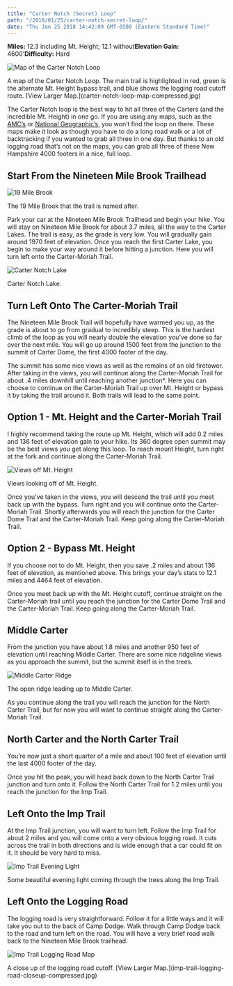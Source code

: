 ```yaml
---
title: "Carter Notch (Secret) Loop"
path: "/2018/01/25/carter-notch-secret-loop/"
date: "Thu Jan 25 2018 14:42:09 GMT-0500 (Eastern Standard Time)"
---
```


**Miles:** 12.3 including Mt. Height; 12.1 without**Elevation Gain:** 4600'**Difficulty:** Hard

![Map of the Carter Notch Loop](carter-notch-loop-map-compressed-378x500.jpg)

<Figcaption>A map of the Carter Notch Loop. The main trail is highlighted in red, green is the alternate Mt. Height bypass trail, and blue shows the logging road cutoff route. [View Larger Map.](carter-notch-loop-map-compressed.jpg)</Figcaption>

The Carter Notch loop is the best way to hit all three of the Carters (and the incredible Mt. Height) in one go. If you are using any maps, such as the [AMC’s](https://www.amazon.com/Mountains-National-Forest-Appalachian-Mountain/dp/1628420774/ref=as_li_ss_tl?ie=UTF8&qid=1521140268&sr=8-2&keywords=white+mountain+maps&linkCode=ll1&tag=reconnectlife-20&linkId=894c1428fc36ec198a3a8c39a94a09a5) or [National Geographic’s](https://www.amazon.com/Mountain-National-Forest-Geographic-Illustrated/dp/159775224X/ref=as_li_ss_tl?s=books&ie=UTF8&qid=1521140424&sr=1-1&keywords=white+mountain+map+national+geographic&linkCode=ll1&tag=reconnectlife-20&linkId=8c59314184e80bc2e82cded66e5b27d5), you won’t find the loop on there. These maps make it look as though you have to do a long road walk or a lot of backtracking if you wanted to grab all three in one day. But thanks to an old logging road that’s not on the maps, you can grab all three of these New Hampshire 4000 footers in a nice, full loop.

## Start From the Nineteen Mile Brook Trailhead

![19 Mile Brook](19-mile-brook-compressed-500x500.jpg)

<Figcaption>The 19 Mile Brook that the trail is named after.</Figcaption>

Park your car at the Nineteen Mile Brook Trailhead and begin your hike. You will stay on Nineteen Mile Brook for about 3.7 miles, all the way to the Carter Lakes. The trail is easy, as the grade is very low. You will gradually gain around 1970 feet of elevation. Once you reach the first Carter Lake, you begin to make your way around it before hitting a junction. Here you will turn left onto the Carter-Moriah Trail.

![Carter Notch Lake](carter-notch-lake-compressed-500x328.jpg)

<Figcaption>Carter Notch Lake.</Figcaption>

## Turn Left Onto The Carter-Moriah Trail

The Nineteen Mile Brook Trail will hopefully have warmed you up, as the grade is about to go from gradual to incredibly steep. This is the hardest climb of the loop as you will nearly double the elevation you’ve done so far over the next mile. You will go up around 1500 feet from the junction to the summit of Carter Dome, the first 4000 footer of the day.

The summit has some nice views as well as the remains of an old firetower. After taking in the views, you will continue along the Carter-Moriah Trail for about .4 miles downhill until reaching another junction\*. Here you can choose to continue on the Carter-Moriah Trail up over Mt. Height or bypass it by taking the trail around it. Both trails will lead to the same point.

## Option 1 - Mt. Height and the Carter-Moriah Trail

I highly recommend taking the route up Mt. Height, which will add 0.2 miles and 136 feet of elevation gain to your hike. Its 360 degree open summit may be the best views you get along this loop. To reach mount Height, turn right at the fork and continue along the Carter-Moriah Trail.

![Views off Mt. Height](IMG_20171113_105922_114-500x452.jpg)

<Figcaption>Views looking off of Mt. Height.</Figcaption>

Once you’ve taken in the views, you will descend the trail until you meet back up with the bypass. Turn right and you will continue onto the Carter-Moriah Trail. Shortly afterwards you will reach the junction for the Carter Dome Trail and the Carter-Moriah Trail. Keep going along the Carter-Moriah Trail.

## Option 2 - Bypass Mt. Height

If you choose not to do Mt. Height, then you save .2 miles and about 136 feet of elevation, as mentioned above. This brings your day’s stats to 12.1 miles and 4464 feet of elevation.

Once you meet back up with the Mt. Height cutoff, continue straight on the Carter-Moriah trail until you reach the junction for the Carter Dome Trail and the Carter-Moriah Trail. Keep going along the Carter-Moriah Trail.

## Middle Carter

From the junction you have about 1.8 miles and another 950 feet of elevation until reaching Middle Carter. There are some nice ridgeline views as you approach the summit, but the summit itself is in the trees.

![Middle Carter Ridge](middle-carter-ridge-compressed-500x500.jpg)

<Figcaption>The open ridge leading up to Middle Carter.</Figcaption>

As you continue along the trail you will reach the junction for the North Carter Trail, but for now you will want to continue straight along the Carter-Moriah Trail.

## North Carter and the North Carter Trail

You’re now just a short quarter of a mile and about 100 feet of elevation until the last 4000 footer of the day.

Once you hit the peak, you will head back down to the North Carter Trail junction and turn onto it. Follow the North Carter Trail for 1.2 miles until you reach the junction for the Imp Trail. 

## Left Onto the Imp Trail

At the Imp Trail junction, you will want to turn left. Follow the Imp Trail for about 2 miles and you will come onto a very obvious logging road. It cuts across the trail in both directions and is wide enough that a car could fit on it. It should be very hard to miss.

![Imp Trail Evening Light](imp-trail-evening-light-compressed-500x328.jpg)

<Figcaption>Some beautiful evening light coming through the trees along the Imp Trail.</Figcaption>

## Left Onto the Logging Road

The logging road is very straightforward. Follow it for a little ways and it will take you out to the back of Camp Dodge. Walk through Camp Dodge back to the road and turn left on the road. You will have a very brief road walk back to the Nineteen Mile Brook trailhead.

![Imp Trail Logging Road Map](imp-trail-logging-road-closeup-compressed-500x500.jpg)

<Figcaption>A close up of the logging road cutoff. [View Larger Map.](imp-trail-logging-road-closeup-compressed.jpg)</Figcaption>

